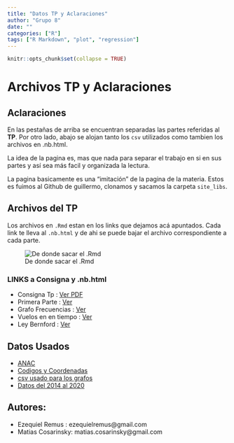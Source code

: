 ```yaml
---
title: "Datos TP y Aclaraciones"
author: "Grupo 8"
date: ""
categories: ["R"]
tags: ["R Markdown", "plot", "regression"]
---
```


<style type="text/css">
.title {
  display: none;
}

#getting-started img {
  margin-right: 10px;
}

</style>

```r
knitr::opts_chunk$set(collapse = TRUE)
```

# Archivos TP y Aclaraciones

## Aclaraciones

En las pestañas de arriba se encuentran separadas las partes referidas al **TP**.
Por otro lado, abajo se alojan tanto los `csv` utilizados como tambien los archivos
en .nb.html.

La idea de la pagina es, mas que nada para separar el trabajo en si en sus partes y así sea más facil y organizada la lectura.

La pagina basicamente es una "imitación" de la pagina de la materia. 
Estos es fuimos al Github de guillermo, clonamos y sacamos la carpeta `site_libs`. 

## Archivos del TP

Los archivos en `.Rmd` estan en los links que dejamos acá apuntados.
Cada link te lleva al `.nb.html` y de ahi se puede bajar el archivo correspondiente a cada parte.

![De donde sacar el .Rmd](./descarga.jpg)

### LINKS a Consigna y .nb.html
* Consigna Tp : [Ver PDF](./consigna_tp.pdf)
* Primera Parte : [Ver](./TP_V2_final.nb.html)
* Grafo Frecuencias : [Ver](./grafo_viajes.nb.html)
* Vuelos en en tiempo : [Ver](./cantidad_vuelos.nb.html)
* Ley Bernford : [Ver](./ley_ber.nb.html)

## Datos Usados

* [ANAC](./csv/202109-informe-ministerio.csv)
* [Codigos y Coordenadas](./csv/sna_abril_2021_fixed_encoding.csv)
* [csv usado para los grafos](./csv/vuelos_2021.csv)
* [Datos del 2014 al 2020](https://drive.google.com/file/d/1Ggj_c25Cvv5ZOdofC6P2BKuKz2DTL33W/view?usp=sharing)


## Autores:

* Ezequiel Remus : ezequielremus@gmail.com
* Matias Cosarinsky: matias.cosarinsky@gmail.com
